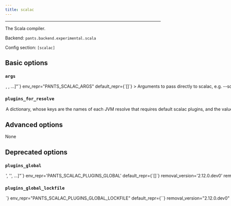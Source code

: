 ```yaml
---
title: scalac
---
```



---

The Scala compiler.

Backend: <span className="color--primary">`pants.backend.experimental.scala`</span>

Config section: <span className="color--primary">`[scalac]`</span>

<span className={styles.options}>

## Basic options

### `args`

<Option
  cli_repr={`--scalac-args="[<shell_str>, <shell_str>, ...]"`}
  env_repr="PANTS_SCALAC_ARGS"
  default_repr={`[]`}
>

Arguments to pass directly to scalac, e.g. `--scalac-args='-encoding UTF-8'`.

</Option>

### `plugins_for_resolve`

<Option
  cli_repr={`--scalac-plugins-for-resolve="{'key1': val1, 'key2': val2, ...}"`}
  env_repr="PANTS_SCALAC_PLUGINS_FOR_RESOLVE"
  default_repr={`{}`}
>

A dictionary, whose keys are the names of each JVM resolve that requires
default `scalac` plugins, and the value is a comma-separated string consisting
of scalac plugin names. Each specified plugin must have a corresponding
`scalac_plugin` target that specifies that name in either its `plugin_name`
field or is the same as its target name.

</Option>

## Advanced options

None

## Deprecated options

### `plugins_global`

<Option
  cli_repr={`--scalac-plugins-global="['<str>', '<str>', ...]"`}
  env_repr='PANTS_SCALAC_PLUGINS_GLOBAL'
  default_repr={`[]`}
  removal_version='2.12.0.dev0'
  removal_hint={'Use `--scalac-plugins-for-resolve` instead to use user resolves'}
>

A list of addresses of `scalac_plugin` targets which should be used for compilation of all Scala targets in a build.

If you set this, you must also set `[scalac].plugins_global_lockfile`.

</Option>

### `plugins_global_lockfile`

<Option
  cli_repr={`--scalac-plugins-global-lockfile=<str>`}
  env_repr="PANTS_SCALAC_PLUGINS_GLOBAL_LOCKFILE"
  default_repr={`<default>`}
  removal_version="2.12.0.dev0"
  removal_hint={
    "Use `--scalac-plugins-for-resolve` instead, which will add plugin dependencies to JVM user resolves."
  }
>

The filename of the lockfile for global plugins. You must set this option to a
file path, e.g. &#x27;3rdparty/jvm/global_scalac_plugins.lock&#x27;, if you
set `[scalac].plugins_global`.

</Option>

</span>
